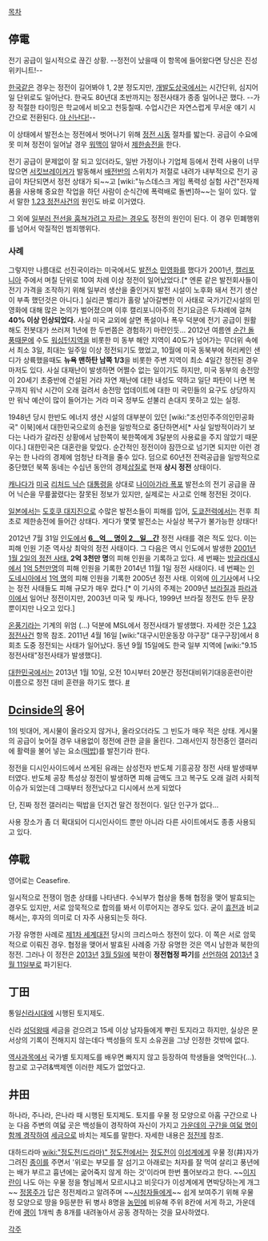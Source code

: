 [[목차]]
== 停電 ==
전기 공급이 일시적으로 끊긴 상황.
--정전이 났을때 이 항목에 들어왔다면 당신은 진성 위키니트!--

[[한국]]같은 경우는 정전이 길어봐야 1, 2분 정도지만, [[개발도상국]]에서는 시간단위, 심지어 일 단위로도 일어난다. 한국도 80년대 초반까지는 정전사태가 종종 일어나곤 했다. --가장 적절한 타이밍은 학교에서 비오고 천둥칠때. 수업시간은 자연스럽게 무서운 얘기 시간으로 전환된다. [[야 신난다!]]--

이 상태에서 발전소는 정전에서 벗어나기 위해 [[정전 시동]] 절차를 밟는다. 공급이 수요에 못 미쳐 정전이 일어날 경우 [[워맥]]이 알아서 [[제한송전]]을 한다.

전기 공급이 문제없이 잘 되고 있더라도, 일반 가정이나 기업체 등에서 전력 사용이 너무 많으면 [[서킷브레이커]]가 발동해서 [[배전반]]의 스위치가 저절로 내려가 내부적으로 전기 공급이 차단되면서 정전 상태가 되~~고 [wiki:"뉴스데스크 게임 폭력성 실험 사건"전자제품을 사용해 중요한 작업을 하던 사람이 순식간에 폭력배로 돌변]하~~는 일이 있다. 앞서 말한 [[1.23 정전사건]]의 원인도 바로 이거였다.

그 외에 [[전선 절도범|일부러 전선을 훔쳐가려고 자르는 경우]]도 정전의 원인이 된다. 이 경우 민폐행위를 넘어서 악질적인 범죄행위다. 

=== 사례 ===
그렇지만 나름대로 선진국이라는 미국에서도 [[발전소]] [[민영화]]를 했다가 2001년, [[캘리포니아]] 주에서 며칠 단위로 10여 차례 이상 정전이 일어났었다.[* 엔론 같은 발전회사들이 전기 가격을 조작하기 위해 일부러 생산을 줄인거지 발전 시설이 노후화 돼서 전기 생산이 부족 했던것은 아니다.] 실리콘 밸리가 홀랑 날아갈뻔한 이 사태로 국가기간시설의 민영화에 대해 많은 논의가 벌어졌으며 이후 캘리포니아주의 전기요금은 두차례에 걸쳐 '''40% 이상 인상되었다.''' 사실 미국 교외에 살면 폭설이나 폭우 덕분에 전기 공급이 원활해도 전봇대가 쓰러져 1년에 한 두번쯤은 경험하기 마련인듯...  2012년 여름엔 [[순간 돌풍]]때문에 수도 [[워싱턴]]지역을 비롯한 미 동부 해안 지역이 40도가 넘어가는 무더위 속에서 최소 3일, 최대는 일주일 이상 정전되기도 했었고, 10월에 미국 동북부에 허리케인 샌디가 상륙했을때도 '''뉴욕 맨하탄 남쪽 1/3'''을 비롯한 주변 지역이 최소 4일간 정전된 경우마저도 있다. 사실 대재난이 발생하면 어쩔수 없는 일이기도 하지만, 미국 동부의 송전망이 20세기 초중반에 건설된 거라 자연 재난에 대한 내성도 약하고 일단 파탄이 나면 복구까지 워낙 시간이 오래 걸려서 송전망 업데이트에 대한 미 국민들의 요구도 상당하지만 워낙 예산이 많이 들어가는 거라 미국 정부도 섣불리 손대지 못하고 있는 실정.   

1948년 당시 한반도 에너지 생산 시설의 대부분이 있던 [wiki:"조선민주주의인민공화국" 이북]에서 대한민국으로의 송전을 일방적으로 중단하면서[* 사실 일방적이라기 보다는 나라가 갈라진 상황에서 남한쪽이 북한쪽에게 3달분의 사용료을 주지 않았기 때문이다.] 대한민국은 대혼란을 맞았다. 순간적인 정전이야 잠깐으로 넘기면 되지만 이런 경우는 한 나라의 경제에 엄청난 타격을 줄수 있다. 덤으로 60년전 전력공급을 일방적으로 중단했던 북쪽 동네는 수십년 동안의 경제[[삽질]]로 현재 '''상시 정전''' 상태이다.

[[캐나다]]가 [[미국]] [[리처드 닉슨]] [[대통령]]을 상대로 [[나이아가라 폭포]] 발전소의 전기 공급을 끊어 닉슨을 무릎꿇렸다는 잘못된 정보가 있지만, 실제로는 사고로 인해 정전된 것이다.

[[일본]]에서는 [[도호쿠 대지진]]으로 수많은 발전소들이 피해를 입어, [[도쿄전력]]에서는 전후 최초로 제한송전에 들어간 상태다. 게다가 몇몇 발전소는 사실상 복구가 불가능한 상태다!

2012년 7월 31일 [[인도 공화국|인도]]에서 [http://www.ndtv.com/article/india/blackout-for-19-states-more-than-600-million-indians-249537 '''6__억__ 명이 2__일__간'''] 정전 사태를 겪은 적도 있다. 이는 피해 인원 기준 역사상 최악의 정전 사태이다. 그 다음은 역시 인도에서 발생한 [http://news.bbc.co.uk/2/hi/south_asia/1096957.stm 2001년 1월 2일의 정전 사태.] '''2억 3천만 명'''의 피해 인원을 기록하고 있다. 세 번째는 [[방글라데시]]에서 [http://www.bbc.com/news/world-asia-29869272 1억 5천만명]의 피해 인원을 기록한 2014년 11월 1일 정전 사태이다. 네 번째는 [[인도네시아]]에서 [http://www.highbeam.com/doc/1P1-112273273.html 1억 명]의 피해 인원을 기록한 2005년 정전 사태. 이외에 [http://www.nbcnews.com/id/33844757/ns/world_news-americas/#.UwbWDfRdWkJ 이 기사]에서 나오는 정전 사태들도 피해 규모가 매우 컸다.[* 이 기사의 주제는 2009년 [[브라질]]과 [[파라과이]]에서 일어난 정전이지만, 2003년 미국 및 캐나다, 1999년 브라질 정전도 한두 문장 뿐이지만 나오고 있다.]

[[온풍기]]라는 기계의 위엄 (...) 덕분에 MSL에서 정전사태가 발생했다. 자세한 것은 [[1.23 정전사건]] 항목 참조. 2011년 4월 16일 [wiki:"대구시민운동장 야구장" 대구구장]에서 8회초 도중 정전되는 사태가 일어났다. 동년 9월 15일에도 한국 일부 지역에 [wiki:"9.15 정전사태"정전사태가 발생했다].

[[대한민국]]에서는 2013년 1월 10일, 오전 10시부터 20분간 정전대비위기대응훈련이란 이름으로 정전 대비 훈련을 하기도 했다. [http://www.korea.kr/policy/economyView.do?newsId=148754524 #]


== [[Dcinside]]의 용어 ==
1의 빗대어, 게시물이 올라오지 않거나, 올라오더라도 그 빈도가 매우 적은 상태.
게시물의 공급이 늦어질 경우 내용없이 정전에 관한 글을 올린다.
그래서인지 정전중인 갤러리에 활력을 불어 넣는 요소([[떡밥]])를 발전기라 한다.
  
정전을 디시인사이드에서 쓰게된 유래는 삼성전자 반도체 기흥공장 정전 사태 발생때부터였다. 반도체 공장 특성상 정전이 발생하면 피해 금액도 크고 복구도 오래 걸려 사회적 이슈가 되었는데 그때부터 정전났다고 디시에서 쓰게 되었다

단, 진짜 정전 갤러리는 떡밥을 던지건 말건 정전이다. 일단 인구가 없다...

사용 장소가 좀 더 확대되어 디시인사이드 뿐만 아니라 다른 사이트에서도 종종 사용되고 있다.
== 停戰 ==
영어로는 Ceasefire.

일시적으로 전쟁이 멈춘 상태를 나타낸다. 수뇌부가 협상을 통해 협정을 맺어 발효되는 경우도 있지만, 서로 암묵적으로 합의를 봐서 이루어지는 경우도 있다. 굳이 [[휴전]]과 비교해서는, 후자의 의미로 더 자주 사용되는듯 하다.

가장 유명한 사례로 [[제1차 세계대전]] 당시의 크리스마스 정전이 있다. 이 쪽은 서로 암묵적으로 이뤄진 경우. 협정을 맺어서 발효된 사례중 가장 유명한 것은 역시 남한과 북한의 정전. 그러나 이 정전은 [[2013년]] [[3월 5일]]에 북한이 '''정전협정 파기'''를 [http://www.yonhapnews.co.kr/northkorea/2013/03/05/1801000000AKR20130305211854014.HTML 선언하여] [[2013년]] [[3월 11일]]부로 파기된다.



== 丁田 ==
통일[[신라]]시대에 시행된 토지제도.

신라 [[성덕왕]]때 세금을 걷으려고 15세 이상 남자들에게 뿌린 토지라고 하지만, 실상은 문서상의 기록이 전해지지 않는데다 백성들의 토지 소유권을 그냥 인정한 것밖에 없다.

[[역사]]과목에서 국가별 토지제도를 배우면 빠지지 않고 등장하여 학생들을 엿먹인다(…). 참고로 고구려&백제엔 이러한 제도가 없었다고.
== 井田 ==
하나라, 주나라, 은나라 때 시행된 토지제도. 토지를 우물 정 모양으로 아홉 구간으로 나눈 다음 주변의 여덟 곳은 백성들이 경작하여 자신이 가지고 [[공산주의|가운데의 구간을 여덟 명이 함께 경작]]하여 [[세금]]으로 바치는 제도를 말한다. 자세한 내용은 [[정전제]] 참조.

대하드라마 [[wiki:"정도전(드라마)" 정도전]]에서는 [[정도전(정도전)|정도전]]이 [[이성계(정도전)|이성계]]에게 우물 정(井)자가 그려진 [[종이]]를 주면서 '위로는 부모를 잘 섬기고 아래로는 처자를 잘 먹여 살리고 풍년에는 배가 부르고 흉년에는 굶어죽지 않게 하는 것'이라며 한번 풀어보라고 한다. ~~[[이지란(정도전)|이지란]]이 나도 아는 우물 정을 형님께서 모르시냐고 비웃다가 이성계에게 면박당하는게 개그~~ [[정몽주(정도전)|정몽주]]가 답은 정전제라고 알려주며 ~~[[시청자]]들에게~~ 쉽게 보여주기 위해 우물 정 모양으로 땅을 9등분한 뒤 병사 8명을 [[농민]]에 비유해 주위 8칸에 서게 하고, 가운데 칸에 [[괭이]] 1개씩 총 8개를 내려놓아서 공동 경작하는 것을 묘사하였다.

[[각주]]
